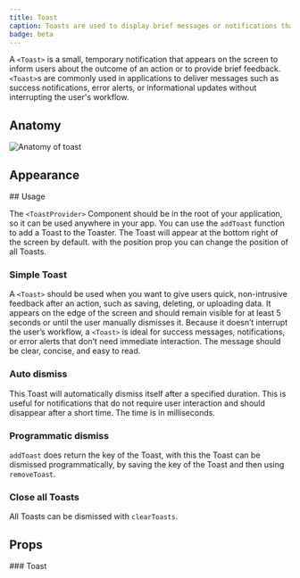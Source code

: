 ```yaml
---
title: Toast
caption: Toasts are used to display brief messages or notifications that appear temporarily on the screen.
badge: beta
---
```


A `<Toast>` is a small, temporary notification that appears on the screen to inform users about the outcome of an action or to provide brief feedback. `<Toast>`s are commonly used in applications to deliver messages such as success notifications, error alerts, or informational updates without interrupting the user's workflow.

## Anatomy

<Image
  src="/toast/toast-anatomy.jpg"
  alt="Anatomy of toast"
  width={800}
  height={550}
  className="mx-auto block"
/>
## Appearance

<AppearanceDemo component={title} />

<AppearanceTable component={title} />
## Usage

The `<ToastProvider>` Component should be in the root of your application, so it can be used anywhere in your app. You can use the `addToast` function to add a Toast to the Toaster. The Toast will appear at the bottom right of the screen by default. with the position prop you can change the position of all Toasts.

### Simple Toast

A `<Toast>` should be used when you want to give users quick, non-intrusive feedback after an action, such as saving, deleting, or uploading data. It appears on the edge of the screen and should remain visible for at least 5 seconds or until the user manually dismisses it. Because it doesn’t interrupt the user’s workflow, a `<Toast>` is ideal for success messages, notifications, or error alerts that don’t need immediate interaction. The message should be clear, concise, and easy to read.

<ComponentDemo file="./toast-simple.demo.tsx" />

### Auto dismiss

This Toast will automatically dismiss itself after a specified duration.
This is useful for notifications that do not require user interaction and should disappear after a short time. The time is in milliseconds.

<ComponentDemo file="./toast-auto-dismiss.demo.tsx" />

### Programmatic dismiss

`addToast` does return the key of the Toast, with this the Toast can be dismissed programmatically, by saving the key of the Toast and then using `removeToast`.

<ComponentDemo file="./toast-programmatic-dismiss.demo.tsx" />

### Close all Toasts

All Toasts can be dismissed with `clearToasts`.

<ComponentDemo file="./toast-close-all.demo.tsx" />

## Props

<StorybookHintMessage component={title} />
### Toast
<PropsTable component={title} />
